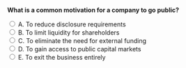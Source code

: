 ::: {.question-block}

<form onsubmit="event.preventDefault(); checkAnswer('module1_mcq_q6')" data-correct-answer="D">
  <strong style="display: block;">What is a common motivation for a company to go public?</strong>

  <label><input type="radio" name="module1_mcq_q6" value="A"> A. To reduce disclosure requirements</label><br>
  <label><input type="radio" name="module1_mcq_q6" value="B"> B. To limit liquidity for shareholders</label><br>
  <label><input type="radio" name="module1_mcq_q6" value="C"> C. To eliminate the need for external funding</label><br>
  <label><input type="radio" name="module1_mcq_q6" value="D"> D. To gain access to public capital markets</label><br>
  <label><input type="radio" name="module1_mcq_q6" value="E"> E. To exit the business entirely</label><br>
</form>

<div id="feedback-module1_mcq_q6" class="feedback" data-status="" style="display:none;">
✅ Correct: D. Companies often go public to access capital from public markets and fund future growth.
</div>

:::
